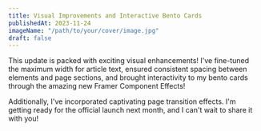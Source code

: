 ```yaml
---
title: Visual Improvements and Interactive Bento Cards
publishedAt: 2023-11-24
imageName: "/path/to/your/cover/image.jpg"
draft: false
---
```


This update is packed with exciting visual enhancements! I've fine-tuned the maximum width for article text, ensured consistent spacing between elements and page sections, and brought interactivity to my bento cards through the amazing new Framer Component Effects!

Additionally, I've incorporated captivating page transition effects. I'm getting ready for the official launch next month, and I can't wait to share it with you!
